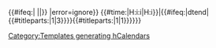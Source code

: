 <includeonly>{{#ifeq:{{{test| }}}| ||{{{up-date}}}}}{{Trim|{{Chinese date|{{#if:{{{2|}}}|{{{2}}}|{{{1|}}}{{#ifeq:{{{BCE| }}}| ||BCE}}}} |error=ignore}} {{#time:{{Str rep|{{Str rep|{{Str rep|{{Str rep|{{Str rep|{{#titleparts:{{{up-date|/+1 hour ,}}}|1|2}}|-m-d||}}|-m||}}|T|}}|H|H:i}}|H:i:i|H:i}}|{{#ifeq:{{{class|dtend}}}|dtend|{{#titleparts:{{{up-date|/-m-d/+1 hour ,}}}|1|3}}}}{{#titleparts:{{{up-date|/-m-d}}}|1|1}}}}}}<!-- BELOW FOR hCalendar/vevent
--><span style="display:none">&#160;(<span class="{{{class|dtstart}}} {{{class-extra|}}}">{{#ifeq:{{{ISO8601| }}}| |{{#ifeq:{{{BCE| }}}| ||-}}{{Four digit|{{#expr:{{#time:Y|{{#ifeq:{{{class|dtend}}}|dtend|{{#titleparts:{{{up-date|/-m-d/+1 hour ,}}}|1|3}}}}{{#titleparts:{{{up-date|/-m-d/+1 hour ,}}}|1|1}}}}-3000 }}}}{{#time:{{#titleparts:{{{up-date|/-m-d/+1 hour ,}}}|1|2}}|{{#ifeq:{{{class|dtend}}}|dtend|{{#titleparts:{{{up-date|/-m-d/+1 hour ,}}}|1|3}}}}{{#titleparts:{{{up-date|/-m-d}}}|1|1}}}}{{#ifeq:{{{timezone| }}}| ||Z}}|{{{ISO8601|}}}}}</span>)</span></includeonly><noinclude>
{{documentation}}
[[Category:Templates generating hCalendars]]</noinclude>